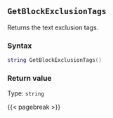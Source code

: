 ## `GetBlockExclusionTags`

Returns the text exclusion tags.

### Syntax {-}

``` .lua
string GetBlockExclusionTags()
```


### Return value {-}

Type: `string`


{{< pagebreak >}}